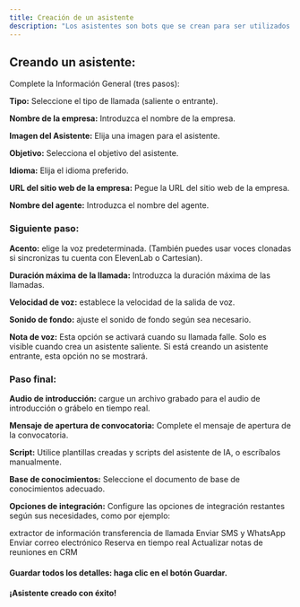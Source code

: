 ```yaml
---
title: Creación de un asistente
description: "Los asistentes son bots que se crean para ser utilizados en campañas para hablar con tus contactos y lograr tus objetivos en tu nombre."
---
```


## Creando un asistente:

Complete la Información General (tres pasos):

<b>Tipo:</b> Seleccione el tipo de llamada (saliente o entrante).

<b>Nombre de la empresa:</b> Introduzca el nombre de la empresa.

<b>Imagen del Asistente:</b> Elija una imagen para el asistente.

<b>Objetivo:</b> Selecciona el objetivo del asistente.

<b>Idioma:</b> Elija el idioma preferido.

<b>URL del sitio web de la empresa:</b> Pegue la URL del sitio web de la empresa.

<b>Nombre del agente:</b> Introduzca el nombre del agente.

### Siguiente paso:

<b>Acento:</b> elige la voz predeterminada. (También puedes usar voces clonadas si sincronizas tu cuenta con ElevenLab o Cartesian).

<b>Duración máxima de la llamada:</b> Introduzca la duración máxima de las llamadas.

<b>Velocidad de voz:</b> establece la velocidad de la salida de voz.

<b>Sonido de fondo:</b> ajuste el sonido de fondo según sea necesario.

<b>Nota de voz:</b> Esta opción se activará cuando su llamada falle. Solo es visible cuando crea un asistente saliente. Si está creando un asistente entrante, esta opción no se mostrará.

### Paso final:

<b>Audio de introducción:</b> cargue un archivo grabado para el audio de introducción o grábelo en tiempo real.

<b>Mensaje de apertura de convocatoria:</b> Complete el mensaje de apertura de la convocatoria.

<b>Script:</b> Utilice plantillas creadas y scripts del asistente de IA, o escríbalos manualmente.

<b>Base de conocimientos:</b> Seleccione el documento de base de conocimientos adecuado.

<b>Opciones de integración:</b> Configure las opciones de integración restantes según sus necesidades, como por ejemplo:

extractor de información
transferencia de llamada
Enviar SMS y WhatsApp
Enviar correo electrónico
Reserva en tiempo real
Actualizar notas de reuniones en CRM

#### Guardar todos los detalles: haga clic en el botón Guardar.
#### ¡Asistente creado con éxito!